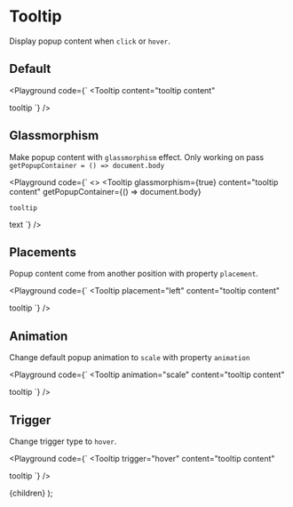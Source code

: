 
# Tooltip

Display popup content when `click` or `hover`.

## Default

<Playground code={`
<Tooltip
  content="tooltip content"
>
  tooltip
</Tooltip>
`} />

## Glassmorphism

Make popup content with `glassmorphism` effect. Only working on pass `getPopupContainer = () => document.body`

<Playground code={`
<>
  <Tooltip
    glassmorphism={true}
    content="tooltip content"
    getPopupContainer={() => document.body}
  >
    tooltip
  </Tooltip>
  <Text>text</Text>
</>
`} />

## Placements

Popup content come from another position with property `placement`.

<Playground code={`
<Tooltip
  placement="left"
  content="tooltip content"
>
  tooltip
</Tooltip>
`} />

## Animation

Change default popup animation to `scale` with property `animation`

<Playground code={`
<Tooltip
  animation="scale"
  content="tooltip content"
>
  tooltip
</Tooltip>
`} />

## Trigger

Change trigger type to `hover`.

<Playground code={`
<Tooltip
  trigger="hover"
  content="tooltip content"
>
  tooltip
</Tooltip>
`} />

  <Layout>
    {children}
  </Layout>
);